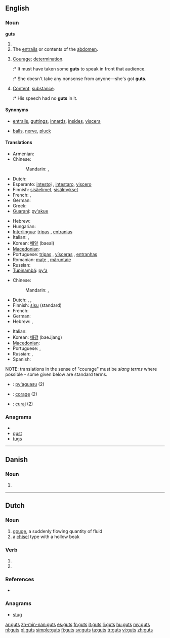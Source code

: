 {{also|Guts}}
==English==
{{wikipedia}}

===Noun===
'''guts'''

# {{plural of|[[gut]]}}
# The [[entrails]] or contents of the [[abdomen]].
# {{slang}} [[courage|Courage]]; [[determination]].
#:* It must have taken some '''guts''' to speak in front that audience.
#:* She doesn't take any nonsense from anyone&mdash;she's got '''guts'''.
# {{slang}} [[content|Content]], [[substance]].
#:* His speech had no '''guts''' in it.

====Synonyms====
* {{sense|entrails}} [[entrails]], [[guttings]], [[innards]], [[insides]], [[viscera]]
* {{sense|courage}} [[balls]], [[nerve]], [[pluck]]

====Translations====
{{trans-top|entrails}}
* Armenian: {{t-|hy|փորոտիք|tr=p'orotik'}}
* Chinese:
*: Mandarin: {{t|cmn|內臟|sc=Hani}}, {{t|cmn|内脏|tr=nèizàng|sc=Hani}}
* Dutch: {{t+|nl|ingewanden|n|p}}
* Esperanto: [[intestoj]] {{p}}, [[intestaro]], [[viscero]]
* Finnish: [[sisäelimet]], [[sisälmykset]]
* French: {{t+|fr|entrailles|f|p}}, {{t+|fr|tripes|f|p}}
* German: {{t+|de|Eingeweide|n|p}}
* Greek: {{t-|el|έντερα|n|p|tr=éntera}}
* [[Guaraní]]: [[py'akue]]
{{trans-mid}}
* Hebrew: {{t+|he|מעיים|m|p}}
* Hungarian: {{t+|hu|bél}}
* [[Interlingua]]: [[tripas]] {{f|p}}, [[entranias]] {{f|p}}
* Italian: {{t+|it|interiora|f|p}}, {{t-|it|viscere|f|p}}
* Korean: [[배알]] (baeal)
* [[Macedonian]]: {{t-|mk|црева|n|p|tr=créva}}
* Portuguese: [[tripas]] {{f|p}}, [[vísceras]] {{f|p}}, [[entranhas]] {{f|p}}
* Romanian: [[maţe]] {{n|p}}, [[măruntaie]] {{m|p}}
* Russian: {{t+|ru|кишки}}
* [[Tupinambá]]: [[py'a]]
{{trans-bottom}}

<!--Note: The translations in this table should be SLANG TERMS, where these exist-->
{{trans-top|courage (slang)}}
* Chinese:
*: Mandarin: {{t-|cmn|有種|sc=Hani}}, {{t-|cmn|有种|tr=yǒuzhǒng|sc=Hani}}
* Dutch: {{t+|nl|ballen}}, {{t-|nl|kloten}}, {{t+|nl|lef|n}}
* Finnish: [[sisu]] (standard)
* French: {{t+|fr|culot}}
* German: {{t+|de|Frechheit}}
* Hebrew: {{t-|he|ביצים|m|p}}, {{t+|he|אומץ|m}}
{{trans-mid}}
* Italian: {{t+|it|fegato|m}}
* Korean: [[배짱]] (baeJjang)
* [[Macedonian]]: {{t|mk|мадиња|n|p|tr=mádinja}}
* Portuguese: {{t+|pt|fígado|m}}, {{t+|pt|estômago|m}}
* Russian: {{t+|ru|храбрость|f}}, {{t+|ru|сила воли|f}}
* Spanish: {{t-|es|huevos|m|p}}
{{trans-bottom}}

{{checktrans-top}}
NOTE: translations in the sense of "courage" must be ''slang terms'' where possible - some given below are standard terms.

* {{ttbc|Guaraní}}: [[py'aguasu]] (2)
* {{ttbc|Interlingua}}: [[corage]] (2)
* {{ttbc|ro}}: [[curaj]] (2)
{{trans-bottom}}

===Anagrams===
* {{alphagram|gstu}}
* [[gust#English|gust]]
* [[tugs#English|tugs]]

----

==Danish==

===Noun===
{{infl|da|noun form|g=c}}

# {{form of|genitive singular indefinite|gut|lang=da}}

----

==Dutch==

===Noun===
{{nl-noun|g=c}}

# [[gouge]], a suddenly flowing quantity of fluid
# a [[chisel]] type with a hollow beak

===Verb===
{{infl|nl}}

# {{nl-verb-form|p=1|n=sg|t=pres|m=ind|gutsen}}
# {{nl-verb-form|m=imp|gutsen}}

===References===
* {{R:Koenen}}

===Anagrams===
* [[stug#Dutch|stug]]

[[ar:guts]]
[[zh-min-nan:guts]]
[[es:guts]]
[[fr:guts]]
[[it:guts]]
[[li:guts]]
[[hu:guts]]
[[my:guts]]
[[nl:guts]]
[[pl:guts]]
[[simple:guts]]
[[fi:guts]]
[[sv:guts]]
[[ta:guts]]
[[tr:guts]]
[[vi:guts]]
[[zh:guts]]